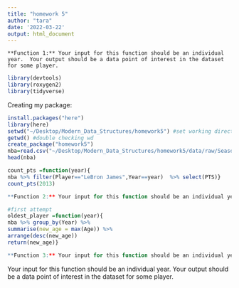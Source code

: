 ```yaml
---
title: "homework 5"
author: "tara"
date: '2022-03-22'
output: html_document
---
```

	**Function 1:** Your input for this function should be an individual year.  Your output should be a data point of interest in the dataset for some player.


```r
library(devtools)
library(roxygen2)
library(tidyverse)
```

Creating my package: 
```r
install.packages("here")
library(here)
setwd("~/Desktop/Modern_Data_Structures/homework5") #set working directory
getwd() #double checking wd
create_package("homework5")
nba=read.csv("~/Desktop/Modern_Data_Structures/homework5/data/raw/Seasons_Stats_NBA.csv")
head(nba)

count_pts =function(year){
nba %>% filter(Player=="LeBron James",Year==year)  %>% select(PTS)}
count_pts(2013)

**Function 2:** Your input for this function should be an individual year.  Your output should be the oldest player in the NBA data for that year (if multiple players have the same age, then decide how to return a single player).

#first attempt
oldest_player =function(year){
nba %>% group_by(Year) %>%
summarise(new_age = max(Age)) %>%
arrange(desc(new_age))
return(new_age)}

**Function 3:** Your input for this function should be an individual year.  Your function should limit the data for that year to include numeric continuous variables only (not categorical data).  Your output should be the correlation matrix for all numeric variables in the data for that year.  (Hint: use `cor(data)` to create correlation matrix
```

Your input for this function should be an individual year.  Your output should be a data point of interest in the dataset for some player.